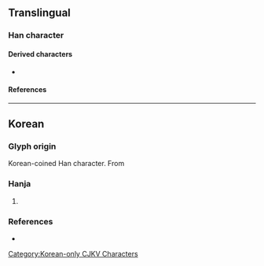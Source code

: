 {{also|㐊}}
{{character info/new}}
==Translingual==

===Han character===
{{Han char|rn=5|rad=乙|as=03|sn=4|four=|canj=GN|ids=⿱土乙}}

====Derived characters====
* {{l|mul|[[𩿆]]}}

====References====
{{Han ref|kx=0084.071|uh=340B}}

----

==Korean==

===Glyph origin===
Korean-coined Han character. From {{Han compound|土#Korean|乙#Korean|tr1={{ko-l|토}}|tr2={{ko-l|을}}}}

===Hanja===
{{ko-hanja|음역자|톨}}

# {{hanja form of|톨|{{n-g|[[hanja]] used for [[transliteration]]}}}}

===References===
* {{R:hanjadoc|64}}

[[Category:Korean-only CJKV Characters]]